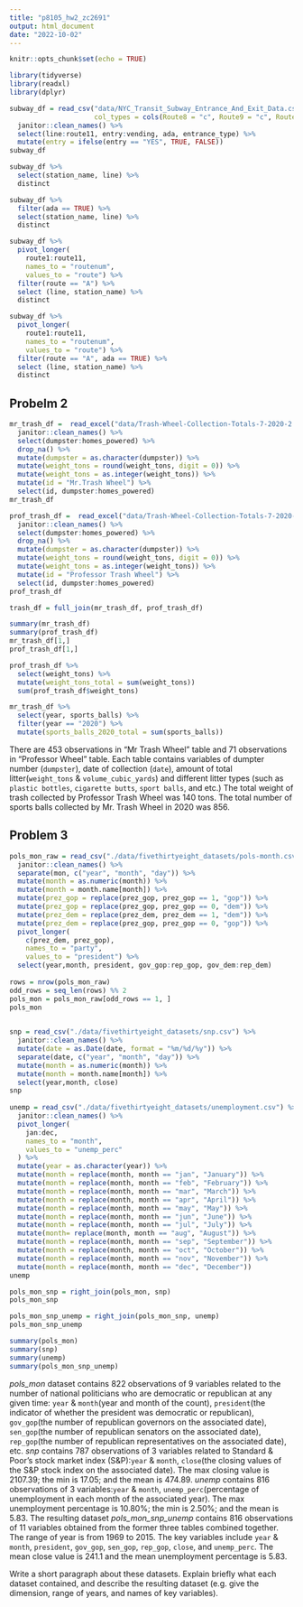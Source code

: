 ```yaml
---
title: "p8105_hw2_zc2691"
output: html_document
date: "2022-10-02"
---
```


```r
knitr::opts_chunk$set(echo = TRUE)
```

```r
library(tidyverse)
library(readxl)
library(dplyr)
```

```r
subway_df = read_csv("data/NYC_Transit_Subway_Entrance_And_Exit_Data.csv",
                     col_types = cols(Route8 = "c", Route9 = "c", Route10 = "c", Route11 = "c")) %>%
  janitor::clean_names() %>% 
  select(line:route11, entry:vending, ada, entrance_type) %>% 
  mutate(entry = ifelse(entry == "YES", TRUE, FALSE))
subway_df
```

```r
subway_df %>% 
  select(station_name, line) %>% 
  distinct
```

```r
subway_df %>% 
  filter(ada == TRUE) %>% 
  select(station_name, line) %>% 
  distinct
```

```r
subway_df %>% 
  pivot_longer(
    route1:route11,
    names_to = "routenum",
    values_to = "route") %>% 
  filter(route == "A") %>% 
  select (line, station_name) %>% 
  distinct
```

```r
subway_df %>% 
  pivot_longer(
    route1:route11,
    names_to = "routenum",
    values_to = "route") %>% 
  filter(route == "A", ada == TRUE) %>% 
  select (line, station_name) %>% 
  distinct
```

## Probelm 2
```r
mr_trash_df =  read_excel("data/Trash-Wheel-Collection-Totals-7-2020-2.xlsx", sheet = 1) %>% 
  janitor::clean_names() %>% 
  select(dumpster:homes_powered) %>% 
  drop_na() %>% 
  mutate(dumpster = as.character(dumpster)) %>% 
  mutate(weight_tons = round(weight_tons, digit = 0)) %>% 
  mutate(weight_tons = as.integer(weight_tons)) %>% 
  mutate(id = "Mr.Trash Wheel") %>% 
  select(id, dumpster:homes_powered)
mr_trash_df

prof_trash_df =  read_excel("data/Trash-Wheel-Collection-Totals-7-2020-2.xlsx", sheet = 2) %>% 
  janitor::clean_names() %>% 
  select(dumpster:homes_powered) %>% 
  drop_na() %>% 
  mutate(dumpster = as.character(dumpster)) %>% 
  mutate(weight_tons = round(weight_tons, digit = 0)) %>% 
  mutate(weight_tons = as.integer(weight_tons)) %>% 
  mutate(id = "Professor Trash Wheel") %>% 
  select(id, dumpster:homes_powered)
prof_trash_df
```

```r
trash_df = full_join(mr_trash_df, prof_trash_df)
```

```r
summary(mr_trash_df)
summary(prof_trash_df)
mr_trash_df[1,]
prof_trash_df[1,]
```

```r
prof_trash_df %>% 
  select(weight_tons) %>% 
  mutate(weight_tons_total = sum(weight_tons))
  sum(prof_trash_df$weight_tons)

mr_trash_df %>% 
  select(year, sports_balls) %>% 
  filter(year == "2020") %>% 
  mutate(sports_balls_2020_total = sum(sports_balls)) 
```

There are 453 observations in "Mr Trash Wheel" table and 71 observations in "Professor Wheel" table. Each table contains variables of dumpter number (`dumpster`), date of collection (`date`), amount of total litter(`weight_tons` & `volume_cubic_yards`) and different litter types (such as `plastic bottles`, `cigarette butts`, `sport balls`, and etc.) The total weight of trash collected by Professor Trash Wheel was 140 tons. The total number of sports balls collected by Mr. Trash Wheel in 2020 was 856. 

## Problem 3
```r
pols_mon_raw = read_csv("./data/fivethirtyeight_datasets/pols-month.csv") %>% 
  janitor::clean_names() %>% 
  separate(mon, c("year", "month", "day")) %>% 
  mutate(month = as.numeric(month)) %>% 
  mutate(month = month.name[month]) %>% 
  mutate(prez_gop = replace(prez_gop, prez_gop == 1, "gop")) %>%
  mutate(prez_gop = replace(prez_gop, prez_gop == 0, "dem")) %>%
  mutate(prez_dem = replace(prez_dem, prez_dem == 1, "dem")) %>%
  mutate(prez_dem = replace(prez_gop, prez_gop == 0, "gop")) %>%
  pivot_longer(
    c(prez_dem, prez_gop),
    names_to = "party",
    values_to = "president") %>% 
  select(year,month, president, gov_gop:rep_gop, gov_dem:rep_dem)
  
rows = nrow(pols_mon_raw)
odd_rows = seq_len(rows) %% 2
pols_mon = pols_mon_raw[odd_rows == 1, ]
pols_mon

  
snp = read_csv("./data/fivethirtyeight_datasets/snp.csv") %>% 
  janitor::clean_names() %>% 
  mutate(date = as.Date(date, format = "%m/%d/%y")) %>% 
  separate(date, c("year", "month", "day")) %>% 
  mutate(month = as.numeric(month)) %>% 
  mutate(month = month.name[month]) %>% 
  select(year,month, close) 
snp
 
unemp = read_csv("./data/fivethirtyeight_datasets/unemployment.csv") %>% 
  janitor::clean_names() %>% 
  pivot_longer(
    jan:dec,
    names_to = "month",
    values_to = "unemp_perc"
  ) %>% 
  mutate(year = as.character(year)) %>% 
  mutate(month = replace(month, month == "jan", "January")) %>% 
  mutate(month = replace(month, month == "feb", "February")) %>% 
  mutate(month = replace(month, month == "mar", "March")) %>% 
  mutate(month = replace(month, month == "apr", "April")) %>%
  mutate(month = replace(month, month == "may", "May")) %>% 
  mutate(month = replace(month, month == "jun", "June")) %>% 
  mutate(month = replace(month, month == "jul", "July")) %>% 
  mutate(month= replace(month, month == "aug", "August")) %>% 
  mutate(month = replace(month, month == "sep", "September")) %>% 
  mutate(month = replace(month, month == "oct", "October")) %>% 
  mutate(month = replace(month, month == "nov", "November")) %>% 
  mutate(month = replace(month, month == "dec", "December")) 
unemp
```

```r
pols_mon_snp = right_join(pols_mon, snp)
pols_mon_snp

pols_mon_snp_unemp = right_join(pols_mon_snp, unemp)
pols_mon_snp_unemp

```

```r
summary(pols_mon)
summary(snp)
summary(unemp)
summary(pols_mon_snp_unemp)
```

*pols_mon* dataset contains 822 observations of 9 variables related to the number of national politicians who are democratic or republican at any given time: `year` & `month`(year and month of the count), `president`(the indicator of whether the president was democratic or republican), `gov_gop`(the number of republican governors on the associated date), `sen_gop`(the number of republican senators on the associated date), `rep_gop`(the number of republican representatives on the associated date), etc. 
*snp* contains 787 observations of 3 variables related to Standard & Poor’s stock market index (S&P):`year` & `month`, `close`(the closing values of the S&P stock index on the associated date). The max closing value is 2107.39; the min is 17.05; and the mean is 474.89.
*unemp* contains 816 observations of 3 variables:`year` & `month`, `unemp_perc`(percentage of unemployment in each month of the associated year). The max unemployment percentage is 10.80%; the min is 2.50%; and the mean is 5.83. 
The resulting dataset *pols_mon_snp_unemp* contains 816 observations of 11 variables obtained from the former three tables combined together. The range of year is from 1969 to 2015. The key variables include `year` & `month`, `president`, `gov_gop`, `sen_gop`, `rep_gop`, `close`, and `unemp_perc`. The mean close value is 241.1 and the mean unemployment percentage is 5.83.  



Write a short paragraph about these datasets. Explain briefly what each dataset contained, and describe the resulting dataset (e.g. give the dimension, range of years, and names of key variables).




